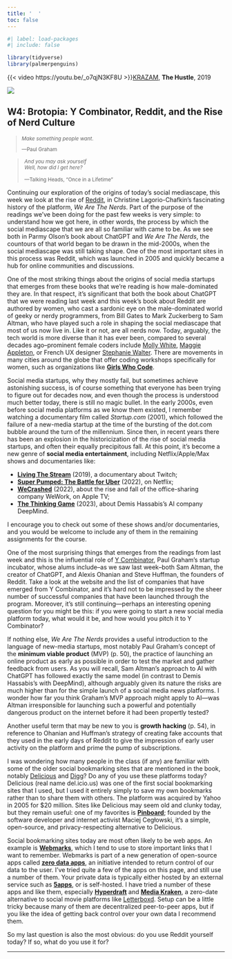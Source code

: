 ```yaml
---
title: '  '
toc: false
---
```


```r
#| label: load-packages
#| include: false

library(tidyverse)
library(palmerpenguins)
```

::: {.content-visible when-format="html"}
{{< video https://youtu.be/_o7qjN3KF8U >}}[[KRAZAM](https://www.youtube.com/@KRAZAM), **The Hustle**, 2019]{.aside}
:::

::: {.content-visible when-format="pdf"}
[![](img/hustle.jpg)](https://youtu.be/_o7qjN3KF8U)
:::

## W4: Brotopia: Y Combinator, Reddit, and the Rise of Nerd Culture
<small>

>*Make something people want*.
>
>---Paul Graham

>*And you may ask yourself  
>Well, how did I get here?*<br><br>
>---Talking Heads, "Once in a Lifetime"
</small>

Continuing our exploration of the origins of today's social mediascape, this week we look at the rise of [Reddit](https://www.reddit.com/), in Christine Lagorio-Chafkin's fascinating history of the platform, *We Are The Nerds*. Part of the purpose of the readings we've been doing for the past few weeks is very simple: to understand how we got here, in other words, the process by which the social mediascape that we are all so familiar with came to be. As we see both in Parmy Olson's book about ChatGPT and *We Are The Nerds*, the countours of that world began to be drawn in the mid-2000s, when the social mediascape was still taking shape. One of the most important sites in this process was Reddit, which was launched in 2005 and quickly became a hub for online communities and discussions.

One of the most striking things about the origins of social media startups that emerges from these books that we're reading is how male-dominated they are. In that respect, it's significant that both the book about ChatGPT that we were reading last week and this week's book about Reddit are authored by women, who cast a sardonic eye on the male-dominated world of geeky or nerdy programmers, from Bill Gates to Mark Zuckerberg to Sam Altman, who have played such a role in shaping the social mediascape that most of us now live in. Like it or not, are all nerds now. Today, arguably, the tech world is more diverse than it has ever been, compared to several decades ago--prominent female coders include [Molly White](https://mollywhite.net/), [Maggie Appleton](https://maggieappleton.com/), or French UX designer [Stephanie Walter](https://stephaniewalter.com/). There are movements in many cities around the globe that offer coding workshops specifically for women, such as organizations like [**Girls Who Code**](https://girlswhocode.com/).

Social media startups, why they mostly fail, but sometimes achieve astonishing success, is of course something that everyone has been trying to figure out for decades now, and even though the process is understood much better today, there is still no magic bullet. In the early 2000s, even before social media platforms as we know them existed, I remember watching a documentary film called *Startup.com* (2001), which followed the failure of a new-media startup at the time of the bursting of the dot.com bubble around the turn of the millennium. Since then, in recent years there has been an explosion in the historicization of the rise of social media startups, and often their equally precipitous fall. At this point, it's become a new genre of **social media entertainment**, including Netflix/Apple/Max shows and documentaries like:

- [**Living The Stream**](https://youtu.be/_pXyTCYdzBA) (2019), a documentary about Twitch;
- [**Super Pumped: The Battle for Uber**](https://youtu.be/VMP21LO0Guc)  (2022), on Netflix;
- [**WeCrashed**](https://youtu.be/UREIAoL0Spk) (2022), about the rise and fall of the office-sharing company WeWork, on Apple TV;
- [**The Thinking Game**](https://youtu.be/utDDwu6zfTc) (2023), about Demis Hassabis's AI company DeepMind.

I encourage you to check out some of these shows and/or documentaries, and you would be welcome to include any of them in the remaining  assignments for the course.

One of the most surprising things that emerges from the readings from last week and this is the influential role of [Y Combinator](https://www.ycombinator.com/), Paul Graham's startup incubator, whose alums include--as we saw last week--both Sam Altman, the creator of ChatGPT, and Alexis Ohanian and Steve Huffman, the founders of Reddit. Take a look at the website and the list of companies that have emerged from Y Combinator, and it's hard not to be impressed by the sheer number of successful companies that have been launched through the program. Moreover, it's still continuing---perhaps an interesting opening question for you might be this: if you were going to start a new social media platform today, what would it be, and how would you pitch it to Y Combinator?

If nothing else, *We Are The Nerds* provides a useful introduction to the language of new-media startups, most notably Paul Graham's concept of the **minimum viable product** (MVP) (p. 50), the practice of launching an online product as early as possible in order to test the market and gather feedback from users. As you will recall, Sam Altman's approach to AI with ChatGPT has followed exactly the same model (in contrast to Demis Hassabis's with DeepMind), although arguably given its nature the risks are much higher than for the simple launch of a social media news platforms. I wonder how far you think Graham's MVP approach might apply to AI---was Altman irresponsible for launching such a powerful and potentially dangerous product on the internet before it had been propertly tested?

Another useful term that may be new to you is **growth hacking** (p. 54), in reference to Ohanian and Huffman's strategy of creating fake accounts that they used in the early days of Reddit to give the impression of early user activity on the platform and prime the pump of subscriptions. 

I was wondering how many people in the class (if any) are familiar with some of the older social bookmarking sites that are mentioned in the book, notably [Delicious](https://en.wikipedia.org/wiki/Delicious_(website)) and [Digg](https://en.wikipedia.org/wiki/Digg)? Do any of you use these platforms today? Delicious (real name del.icio.us) was one of the first social bookmarking sites that I used, but I used it entirely simply to save my own bookmarks rather than to share them with others. The platform was acquired by Yahoo in 2005 for $20 million. Sites like Delicious may seem old and clunky today, but they remain useful: one of my favorites is [**Pinboard**](https://pinboard.in/); founded by the software developer and internet activist Maciej Cegłowski, it's a simple, open-source, and privacy-respecting alternative to Delicious.

Social bookmarking sites today are most often likely to be web apps. An example is [**Webmarks**](https://webmarks.5apps.com/about), which I tend to use to store important links that I want to remember. Webmarks is part of a new generation of open-source apps called [**zero data apps**](https://0data.app/glance), an initiative intended to return control of our data to the user. I've tried quite a few of the apps on this page, and still use a number of them. Your private data is typically either hosted by an external service such as [**5apps**](https://5apps.com/about), or is self-hosted. I have tried a number of these apps and like them, especially [**Hyperdraft**](https://hyperdraft.app/) and [**Media Kraken**](https://noeldemartin.github.io/media-kraken/login), a zero-date alternative to social movie platforms like [Letterboxd](https://letterboxd.com/). Setup can be a little tricky because many of them are decentralized peer-to-peer apps, but if you like the idea of getting back control over your own data I recommend them. 

So my last question is also the most obvious: do you use Reddit yourself today? If so, what do you use it for?


 
------------------------------------------------------------------------
